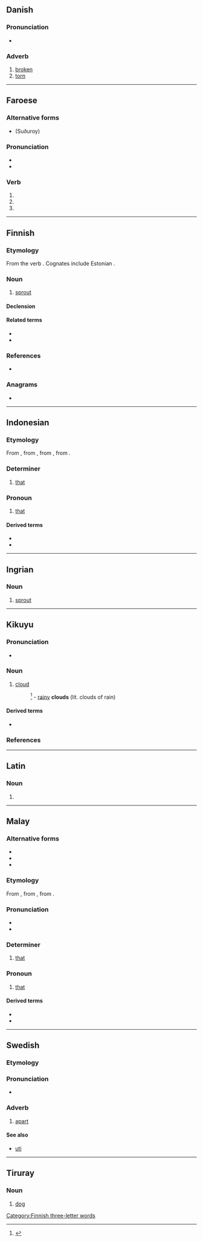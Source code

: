 {{also|ITU|Itu}}
==Danish==

===Pronunciation===
* {{IPA|/ituː/|[iˈtˢuːˀ]|lang=da}}

===Adverb===
{{da-adv}}

# [[broken]]
# [[torn]]

----

==Faroese==

===Alternative forms===
* {{l|fo|hitu}} (Suðuroy)

===Pronunciation===
* {{IPA|/ˈiːtu/|lang=fo}}
* {{rhymes|iːtu|lang=fo}}

===Verb===
{{head|fo|verb form}}

# {{form of|first-person plural past tense|eita|lang=fo}}
# {{form of|second-person plural past tense|eita|lang=fo}}
# {{form of|third-person plural past tense|eita|lang=fo}}

----

==Finnish==

===Etymology===
From the verb {{m|fi|itää}}. Cognates include Estonian {{m|et|idu}}.

===Noun===
{{fi-noun}}

# [[sprout]]

====Declension====
{{fi-decl-valo|i|t|d|u|a}}

====Related terms====
* {{l|fi|idättää}}
* {{l|fi|itää}}

===References===
* {{R:Hakkinen 2005}}

===Anagrams===
* {{anagrams|fi|tiu|uit}}

[[Category:Finnish three-letter words]]

----

==Indonesian==

===Etymology===
From {{etyl|ms|id}} {{m|ms|itu}}, from {{etyl|poz-mly-pro|id}} {{m|poz-mly-pro|*(i)tu(ʔ)}}, from {{etyl|poz-pro|id}} {{m|poz-pro|*(i-)tu}}, from {{etyl|map-pro|id}} {{m|map-pro|*(i-)Cu}}.

===Determiner===
{{head|id|determiner}}

# [[that]] {{gloss|what is being indicated}}

===Pronoun===
{{head|id|pronoun}}

# [[that]] {{gloss|that thing}}

====Derived terms====
* {{l|id|situ|gloss={{l|en|there}}}}
* {{l|id|yang itu|gloss={{l|en|that one}}}}

----

==Ingrian==

===Noun===
{{head|izh|noun}}

# [[sprout]]

----

==Kikuyu==

===Pronunciation===
* {{IPA|/itu/|lang=ki}}

===Noun===
{{ki-noun|5}}

# [[cloud]]
#: {{lang|ki|'''''matu''' {{l|ki|ma}} {{l|ki|mbura}}''}}<ref>{{R:Benson1964|entry=''i''tu|p=463}}</ref> - [[rainy]] '''clouds''' (lit. clouds of rain)

====Derived terms====
{{qualifier|Nouns}}
* {{l|ki|matuinĩ|matu(-)inĩ}}

===References===
<references />

{{topics|ki|Weather}}

----

==Latin==

===Noun===
{{la-noun-form|itū}}

# {{inflection of|itus||abl|s|lang=la}}

----

==Malay==

===Alternative forms===
* {{l|ms|tu}}
* {{l|ms|ايت|sc=Arab}}
* {{l|ms|تو|sc=Arab}}

===Etymology===
From {{etyl|poz-mly-pro|ms}} {{m|poz-mly-pro|*(i)tu(ʔ)}}, from {{etyl|poz-pro|ms}} {{m|poz-pro|*(i-)tu}}, from {{etyl|map-pro|ms}} {{m|map-pro|*(i-)Cu}}.

===Pronunciation===
* {{IPA|/itu/|lang=ms}}
* {{rhymes|itu|tu|u|lang=ms}}

===Determiner===
{{head|ms|determiner}}

# [[that]] {{gloss|what is being indicated}}

===Pronoun===
{{head|ms|pronoun}}

# [[that]] {{gloss|that thing}}

====Derived terms====
* {{l|ms|situ|gloss={{l|en|there}}}}
* {{l|ms|yang itu|gloss={{l|en|that one}}}}

----

==Swedish==

===Etymology===
{{compound|i|t1=in|tu|t2=two|lang=sv}}

===Pronunciation===
* {{rhymes|ʉː|lang=sv}}

===Adverb===
{{head|sv|adverb}}

# [[apart]]

====See also====
* [[uti]]

----

==Tiruray==

===Noun===
{{head|tiy|noun}}

# [[dog]]